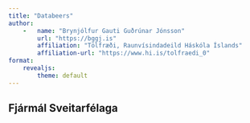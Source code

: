 ```yaml
---
title: "Databeers"
author: 
    -   name: "Brynjólfur Gauti Guðrúnar Jónsson"
        url: "https://bggj.is"
        affiliation: "Tölfræði, Raunvísindadeild Háskóla Íslands"
        affiliation-url: "https://www.hi.is/tolfraedi_0"
format: 
    revealjs:
        theme: default
---
```


## Fjármál Sveitarfélaga {background-iframe="https://bggj.shinyapps.io/sveitarfelog_maelabord" background-interactive="true"}



